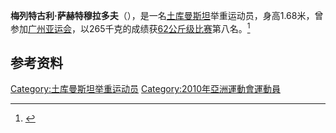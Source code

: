 '''梅列特古利·萨赫特穆拉多夫'''（{{bd|1988年|3月26日|}}），是一名[[土库曼斯坦|土库曼斯坦]]举重运动员，身高1.68米，曾参加[[广州亚运会|广州亚运会]]，以265千克的成绩获[[2010年亚洲运动会举重比赛_-_男子62公斤级|62公斤级比赛]]第八名。<ref>{{cite web|url=http://www.gz2010.cn/info/CHN_CHN/ZB/ZBB101A_WL@@@@@@@@@@@@@@@CHN_number=287006.html | language=zh-hans | title=梅列特古利·萨赫特穆拉多夫 - 简历  |publisher=2010年广州亚运会官方网站 |accessdate=2010-12-04 }}</ref>
==参考资料==
<references />


[[Category:土库曼斯坦举重运动员|Category:土库曼斯坦举重运动员]]
[[Category:2010年亞洲運動會運動員|Category:2010年亞洲運動會運動員]]